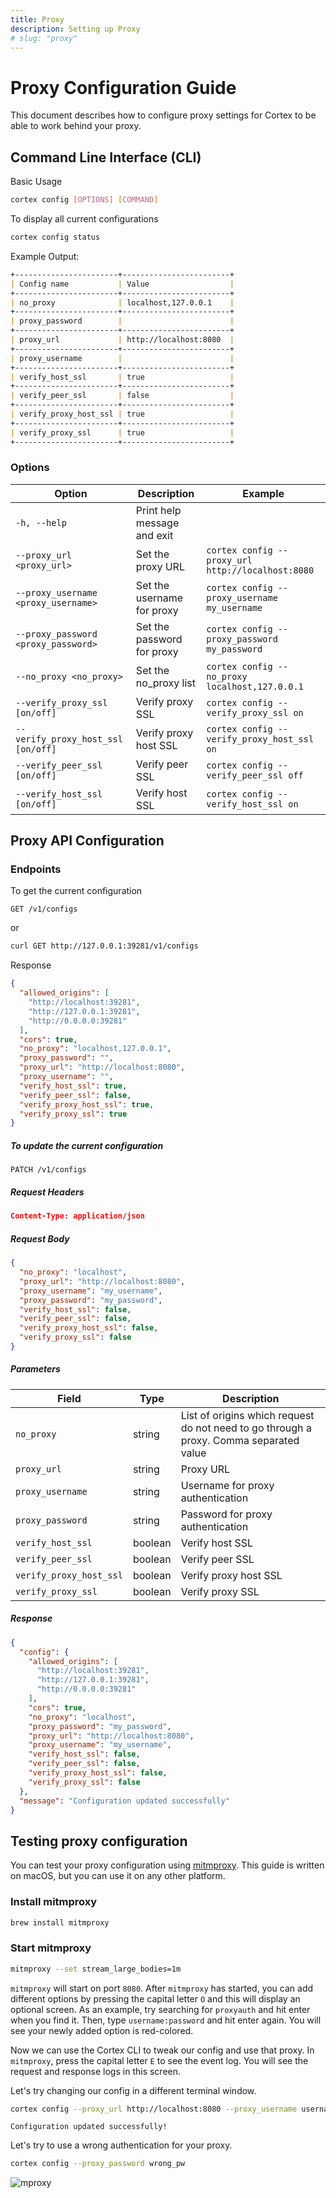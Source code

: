 ```yaml
---
title: Proxy
description: Setting up Proxy
# slug: "proxy"
---
```




# Proxy Configuration Guide

This document describes how to configure proxy settings for Cortex to be able to work behind your proxy.

## Command Line Interface (CLI)

Basic Usage

```bash
cortex config [OPTIONS] [COMMAND]
```

To display all current configurations

```bash
cortex config status
```

Example Output:

```md
+-----------------------+------------------------+
| Config name           | Value                  |
+-----------------------+------------------------+
| no_proxy              | localhost,127.0.0.1    |
+-----------------------+------------------------+
| proxy_password        |                        |
+-----------------------+------------------------+
| proxy_url             | http://localhost:8080  |
+-----------------------+------------------------+
| proxy_username        |                        |
+-----------------------+------------------------+
| verify_host_ssl       | true                   |
+-----------------------+------------------------+
| verify_peer_ssl       | false                  |
+-----------------------+------------------------+
| verify_proxy_host_ssl | true                   |
+-----------------------+------------------------+
| verify_proxy_ssl      | true                   |
+-----------------------+------------------------+
```

### Options

| Option                              | Description                 | Example                                           |
| ----------------------------------- | --------------------------- | ------------------------------------------------- |
| `-h, --help`                        | Print help message and exit |
| `--proxy_url <proxy_url>`           | Set the proxy URL           | `cortex config --proxy_url http://localhost:8080` |
| `--proxy_username <proxy_username>` | Set the username for proxy  | `cortex config --proxy_username my_username`      |
| `--proxy_password <proxy_password>` | Set the password for proxy  | `cortex config --proxy_password my_password`      |
| `--no_proxy <no_proxy>`             | Set the no_proxy list       | `cortex config --no_proxy localhost,127.0.0.1`    |
| `--verify_proxy_ssl [on/off]`       | Verify proxy SSL            | `cortex config --verify_proxy_ssl on`             |
| `--verify_proxy_host_ssl [on/off]`  | Verify proxy host SSL       | `cortex config --verify_proxy_host_ssl on`        |
| `--verify_peer_ssl [on/off]`        | Verify peer SSL             | `cortex config --verify_peer_ssl off`             |
| `--verify_host_ssl [on/off]`        | Verify host SSL             | `cortex config --verify_host_ssl on`              |

## Proxy API Configuration

### Endpoints

To get the current configuration

```http
GET /v1/configs
```
or
```sh
curl GET http://127.0.0.1:39281/v1/configs
```

Response
```json
{
  "allowed_origins": [
    "http://localhost:39281",
    "http://127.0.0.1:39281",
    "http://0.0.0.0:39281"
  ],
  "cors": true,
  "no_proxy": "localhost,127.0.0.1",
  "proxy_password": "",
  "proxy_url": "http://localhost:8080",
  "proxy_username": "",
  "verify_host_ssl": true,
  "verify_peer_ssl": false,
  "verify_proxy_host_ssl": true,
  "verify_proxy_ssl": true
}
```

##### To update the current configuration

```http
PATCH /v1/configs
```

##### Request Headers
```json
Content-Type: application/json
```

##### Request Body
```json
{
  "no_proxy": "localhost",
  "proxy_url": "http://localhost:8080",
  "proxy_username": "my_username",
  "proxy_password": "my_password",
  "verify_host_ssl": false,
  "verify_peer_ssl": false,
  "verify_proxy_host_ssl": false,
  "verify_proxy_ssl": false
}
```

##### Parameters

| Field                   | Type    | Description                                                                            |
| ----------------------- | ------- | -------------------------------------------------------------------------------------- |
| `no_proxy`              | string  | List of origins which request do not need to go through a proxy. Comma separated value |
| `proxy_url`             | string  | Proxy URL                                                                              |
| `proxy_username`        | string  | Username for proxy authentication                                                      |
| `proxy_password`        | string  | Password for proxy authentication                                                      |
| `verify_host_ssl`       | boolean | Verify host SSL                                                                        |
| `verify_peer_ssl`       | boolean | Verify peer SSL                                                                        |
| `verify_proxy_host_ssl` | boolean | Verify proxy host SSL                                                                  |
| `verify_proxy_ssl`      | boolean | Verify proxy SSL                                                                       |

##### Response

```json
{
  "config": {
    "allowed_origins": [
      "http://localhost:39281",
      "http://127.0.0.1:39281",
      "http://0.0.0.0:39281"
    ],
    "cors": true,
    "no_proxy": "localhost",
    "proxy_password": "my_password",
    "proxy_url": "http://localhost:8080",
    "proxy_username": "my_username",
    "verify_host_ssl": false,
    "verify_peer_ssl": false,
    "verify_proxy_host_ssl": false,
    "verify_proxy_ssl": false
  },
  "message": "Configuration updated successfully"
}
```

## Testing proxy configuration

You can test your proxy configuration using [mitmproxy](https://docs.mitmproxy.org/stable). This guide is written
on macOS, but you can use it on any other platform.

### Install mitmproxy

```bash
brew install mitmproxy
```

### Start mitmproxy

```bash
mitmproxy --set stream_large_bodies=1m
```

`mitmproxy` will start on port `8080`. After `mitmproxy` has started, you can add different options by pressing
the capital letter `O` and this will display an optional screen. As an example, try searching for `proxyauth`
and hit enter when you find it. Then, type `username:password` and hit enter again. You will see your newly
added option is red-colored.

Now we can use the Cortex CLI to tweak our config and use that proxy. In `mitmproxy`, press the capital letter `E`
to see the event log. You will see the request and response logs in this screen.

Let's try changing our config in a different terminal window.

```bash
cortex config --proxy_url http://localhost:8080 --proxy_username username --proxy_password password
```
```
Configuration updated successfully!
```

Let's try to use a wrong authentication for your proxy.

```bash
cortex config --proxy_password wrong_pw
```

![mproxy](/img/mitproxy_ex.png)
